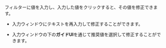 フィルターに値を入力し、入力した値をクリックすると、その値を修正できます。

<ImgLang img='log-lt-filter-modify.png' desc='フィルター修正'/>

-   入力ウィンドウにテキストを再入力して修正することができます。

-   入力ウィンドウの下の**ガイドUI**を通じて推奨値を選択して修正することができます。 
